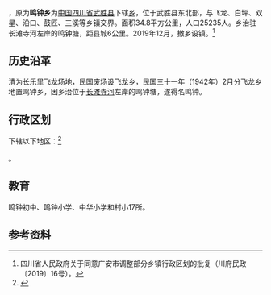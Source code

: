 {{中国乡级行政区|51/16/22/200/000
| 政府驻地 = 金钟街61号
}}
'''{{PAGENAMEBASE}}'''，原为'''鸣钟乡'''为[[中华人民共和国|中国]][[四川省|四川省]][[武胜县|武胜县]]下辖[[乡|乡]]，位于武胜县东北部，与飞龙、白坪、双星、沿口、鼓匠、三溪等乡镇交界。面积34.8平方公里，人口25235人。乡治驻长滩寺河左岸的鸣钟塘，距县城6公里。2019年12月，撤乡设镇。<ref>四川省人民政府关于同意广安市调整部分乡镇行政区划的批复（川府民政〔2019〕16号）。</ref>

==历史沿革==
清为长乐里飞龙场地，民国废场设飞龙乡，民国三十一年（1942年）2月分飞龙乡地置鸣钟乡，因乡治位于[[长滩寺河|长滩寺河]]左岸的鸣钟塘，遂得名鸣钟。

==行政区划==
{{PAGENAMEBASE}}下辖以下地区：<ref>{{PRC admin/ref sgc|51/16/22/200/000}}</ref>

{{PRC admin/children|51/16/22/200/000}}。

==教育==
鸣钟初中、鸣钟小学、中华小学和村小17所。 

==参考资料==
{{Reflist}}

{{PRC admin/navcat|51/16/22/200/000}}